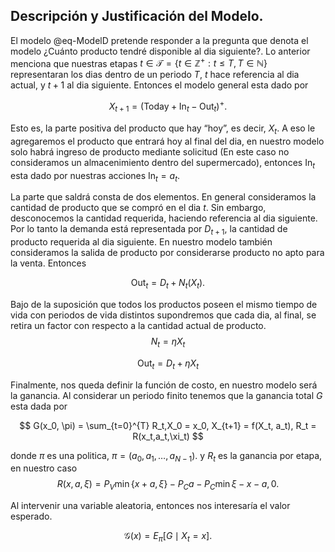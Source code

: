 ## Descripción y Justificación del Modelo. 
El modelo @eq-ModelD pretende responder a la pregunta que denota el modelo ¿Cuánto producto tendré disponible al dia siguiente?. 
Lo anterior menciona que nuestras etapas $t\in \mathcal{T} = \{t\in \mathbb{Z}^+: t\leq T,T\in \mathbb{N}\}$ representaran los dias dentro de un periodo $T$, $t$ hace referencia al dia actual, y $t+1$ al dia siguiente. Entonces el modelo general esta dado por 

$$
    X_{t+1} = (\text{Today} + \text{In}_t - \text{Out}_{t})^+.
$$  

Esto es, la parte positiva del producto que hay "hoy", es decir, $X_t$. A eso le agregaremos el producto que entrará hoy al final 
del dia, en nuestro modelo solo habrá ingreso de producto mediante solicitud (En este caso no consideramos un almacenimiento dentro 
del supermercado), entonces $\text{In}_t$ esta dado por nuestras acciones $\text{In}_t = a_t$. 

La parte que saldrá consta de dos elementos. En general consideramos la cantidad de producto que se compró en el dia $t$. Sin embargo, 
desconocemos la cantidad requerida, haciendo referencia al dia siguiente. Por lo tanto la demanda está representada por $D_{t+1}$, 
la cantidad de producto requerida al dia siguiente. En nuestro modelo también consideramos la salida de producto por considerarse 
producto no apto para la venta. Entonces 

$$
    \text{Out}_t = D_{t} + N_t(X_t).
$$

Bajo de la suposición que todos los productos poseen el mismo tiempo de vida con periodos de vida distintos supondremos que cada dia, 
al final, se retira un factor con respecto a la cantidad actual de producto. 
$$
    N_t = \eta X_t
$$

$$
    \text{Out}_t = D_{t} + \eta X_t
$$

Finalmente, nos queda definir la función de costo, en nuestro modelo será la ganancia. Al considerar un periodo finito tenemos que la 
ganancia total $G$ esta dada por 

$$
    G(x_0, \pi) = \sum_{t=0}^{T} R_t,X_0 = x_0, X_{t+1} = f(X_t, a_t), R_t = R(x_t,a_t,\xi_t)
$$

donde $\pi$ es una politica, $\pi = (a_0,a_1, \ldots, a_{N-1})$. y $R_t$ es la ganancia por etapa, en nuestro caso
$$
    R(x,a,\xi) = P_V \min\{x + a, \xi\} - P_C a - P_C \min{\xi - x - a, 0}.
$$


Al intervenir una variable aleatoria, entonces nos interesaría el valor esperado. 

$$
    \mathcal{G}(x) = E_\pi[G\mid X_t = x].
$$